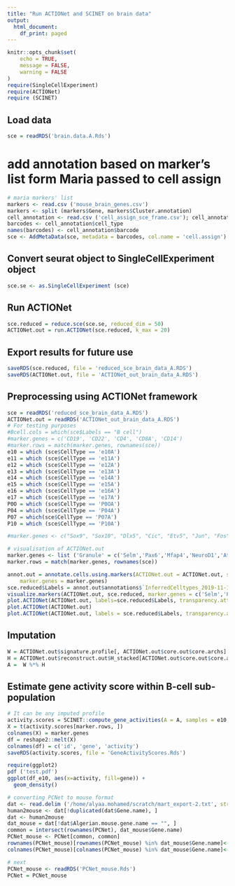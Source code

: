 ```yaml
---
title: "Run ACTIONet and SCINET on brain data"
output:
  html_document:
    df_print: paged
---
```


```r
knitr::opts_chunk$set(
	echo = TRUE,
	message = FALSE,
	warning = FALSE
)
require(SingleCellExperiment)
require(ACTIONet)
require (SCINET)
```

## Load data
```r
sce = readRDS('brain.data.A.Rds')
```

# add annotation based on marker's list form Maria passed to cell assign
```r
# maria markers' list
markers <- read.csv ('mouse_brain_genes.csv')
markers <- split (markers$Gene, markers$Cluster.annotation)
cell_annotation <- read.csv ('cell_assign_sce_frame.csv'); cell_annotation <- cell_annotation[, -1]
barcodes <- cell_annotation$cell_type
names(barcodes) <- cell_annotation$barcode
sce <- AddMetaData(sce, metadata = barcodes, col.name = 'cell.assign')
```


## Convert seurat object to SingleCellExperiment object
```r
sce.se <- as.SingleCellExperiment (sce)
```

## Run ACTIONet
```r
sce.reduced = reduce.sce(sce.se, reduced_dim = 50)
ACTIONet.out = run.ACTIONet(sce.reduced, k_max = 20)
```

## Export results for future use
```r
saveRDS(sce.reduced, file = 'reduced_sce_brain_data_A.RDS')
saveRDS(ACTIONet.out, file = 'ACTIONet_out_brain_data_A.RDS')
```

## Preprocessing using ACTIONet framework
```r
sce = readRDS('reduced_sce_brain_data_A.RDS')
ACTIONet.out = readRDS('ACTIONet_out_brain_data_A.RDS')
# For testing purposes
#Bcell.cols = which(sce$Labels == "B cell")
#marker.genes = c('CD19', 'CD22', 'CD4', 'CD8A', 'CD14')
#marker.rows = match(marker.genes, rownames(sce))
e10 = which (sce$CellType == 'e10A')
e11 = which (sce$CellType == 'e11A')
e12 = which (sce$CellType == 'e12A')
e13 = which (sce$CellType == 'e13A')
e14 = which (sce$CellType == 'e14A')
e15 = which (sce$CellType == 'e15A')
e16 = which (sce$CellType == 'e16A')
e17 = which (sce$CellType == 'e17A')
P0O = which (sce$CellType == 'P0OA')
P04 = which (sce$CellType == 'P04A')
P07 = which(sce$CellType == 'P07A')
P10 = which (sce$CellType == 'P10A')

#marker.genes <- c("Sox9", "Sox10", "Dlx5", "Cic", "Etv5", "Jun", "Fos", "Hes5", "Slc1a3", "Pax6", "Meis2", "Lhx5", "Pax2", "Calb1", "Lmx1a", "Msx1", "Id1", "Msx3", "Atoh1", "Pax6", "Meis2", "Lhx2", "Lhx1", "Lhx5", "Pax2", "Lbx1", "Calb1", "Car8", "Sox10", "Olig1", "Tmem119", "Itgam", "Hopx", "Gdf10", "Tlx3", "Hba-a2", "Alas2", "Hbb-bt", "Cd34", "Pecam1", "Foxc1", "Dynlrb2", "Meig1", "Pax6", "Zic1", "Neurod1", "Meis2", "Lhx9", "Atoh1", "Barhl2", "Insm1", "Klf4", "Neurod1", "Pax6", "Sp5", "Pbx3", "Sox4", "Neurod6", "Pax5", "Nhlh2", "Ebf1", "Meis2", "Meis3", "Tcf3", "Id2", "Atoh1", "Tcf4", "Nhlh2", "Sox11", "Evx1", "Lhx9", "Pax6", "Ybx1", "Sp5", "Ptf1a", "Fos", "Bcan", "Eomes", "Cxcr4")
```

```r
# visualisation of ACTIONet.out
marker.genes <- list ('Granule' = c('Selm','Pax6','Mfap4','NeuroD1','Atoh1','Barhl1','Ppp2r2c'), 'NTZ'= c('Tmem163','Meis2','Lhx2','Lhx9','Grem2','Gng8','Evx1'),  'GABA'= c('Lhx5','Lhx1','Gad2','Gad1', 'Foxp2', 'Pax2', 'Lbx1', 'Optc', 'Gm27199','Slc32a1'), 'Progenitor' = c('Sparc', 'Nes', 'Id1', 'Id3', 'Hes5', 'Msx3'), 'Purkinje' = c('Car8','Calb1','Pcp2','Rora'), 'Glia' = c('Aldh1l1', 'Aldoc', 'Hopx', 'Timp4', 'Ndrg2', 'Gdf10', 'Sox9', 'Slc1a3', 'Sparcl1')) 
marker.rows = match(marker.genes, rownames(sce))

annot.out = annotate.cells.using.markers(ACTIONet.out = ACTIONet.out, sce = sce.reduced, 
    marker.genes = marker.genes)
sce.reduced$Labels = annot.out$annotations$`InferredCelltypes_2019-11-15 13:01:23`$Labels
visualize.markers(ACTIONet.out, sce.reduced, marker.genes = c('Selm','Pax6','Mfap4','NeuroD1','Atoh1','Barhl1','Ppp2r2c','Tmem163','Meis2','Lhx2','Lhx9','Grem2','Gng8','Evx1', 'Lhx5','Lhx1','Gad2','Gad1', 'Foxp2', 'Pax2', 'Lbx1', 'Optc', 'Gm27199','Slc32a1', 'Sparc', 'Nes', 'Id1', 'Id3', 'Hes5', 'Msx3', 'Car8','Calb1','Pcp2','Rora', 'Car8','Calb1','Pcp2','Rora', 'Aldh1l1', 'Aldoc', 'Hopx', 'Timp4', 'Ndrg2', 'Gdf10', 'Sox9', 'Slc1a3', 'Sparcl1' ))
plot.ACTIONet(ACTIONet.out, labels=sce.reduced$Labels, transparency.attr = annot.out$Labels.confidence)
plot.ACTIONet(ACTIONet.out)
plot.ACTIONet(ACTIONet.out, labels = sce.reduced$Labels, transparency.attr = annot.out$Labels.confidence)
```

## Imputation
```r
W = ACTIONet.out$signature.profile[, ACTIONet.out$core.out$core.archs]
H = ACTIONet.out$reconstruct.out$H_stacked[ACTIONet.out$core.out$core.archs, ]
A =  W %*% H
```

## Estimate gene activity score within B-cell sub-population
```r
# It can be any imputed profile
activity.scores = SCINET::compute_gene_activities(A = A, samples = e10, thread_no = 8)
X = t(activity.scores[marker.rows, ])
colnames(X) = marker.genes
df = reshape2::melt(X)
colnames(df) = c('id', 'gene', 'activity')
saveRDS(activity.scores, file = 'GeneActivityScores.Rds')

require(ggplot2)
pdf ('test.pdf')
ggplot(df_e10, aes(x=activity, fill=gene)) +
  geom_density()

```

```r
# converting PCNet to mouse format
dat <- read.delim ('/home/alyaa.mohamed/scratch/mart_export-2.txt', stringsAsFactors = FALSE)
human2mouse <- dat[!duplicated(dat$Gene.name), ]
dat <- human2mouse
dat_mouse = dat[!dat$Algerian.mouse.gene.name == "", ]
common = intersect(rownames(PCNet), dat_mouse$Gene.name)
PCNet_mouse <- PCNet[common, common]
rownames(PCNet_mouse)[rownames(PCNet_mouse) %in% dat_mouse$Gene.name]<-dat_mouse$Algerian.mouse.gene.name
colnames(PCNet_mouse)[colnames(PCNet_mouse) %in% dat_mouse$Gene.name]<-dat_mouse$Algerian.mouse.gene.name

# next
PCNet_mouse <- readRDS('PCNet_mouse.Rds')
PCNet = PCNet_mouse
```
